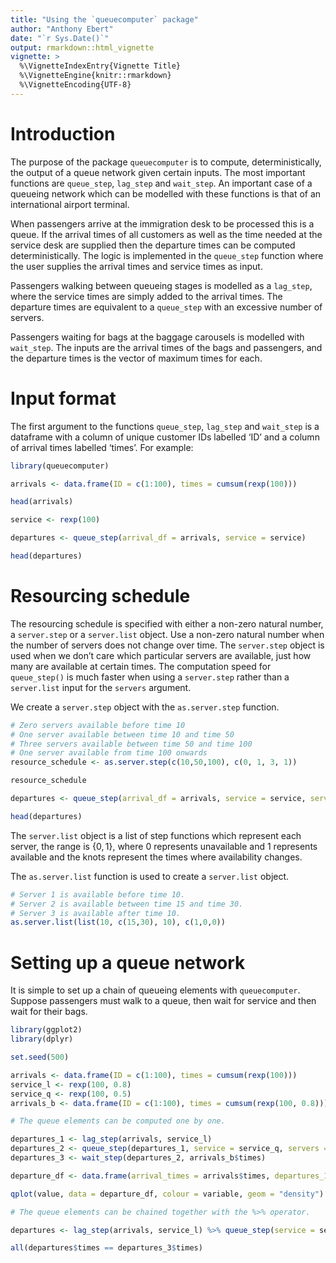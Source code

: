 ```yaml
---
title: "Using the `queuecomputer` package"
author: "Anthony Ebert"
date: "`r Sys.Date()`"
output: rmarkdown::html_vignette
vignette: >
  %\VignetteIndexEntry{Vignette Title}
  %\VignetteEngine{knitr::rmarkdown}
  %\VignetteEncoding{UTF-8}
---
```


# Introduction

The purpose of the package `queuecomputer` is to compute, deterministically, the output of a queue network given certain inputs. The most important functions are `queue_step`, `lag_step` and `wait_step`. An important case of a queueing network which can be modelled with these functions is that of an international airport terminal. 

When passengers arrive at the immigration desk to be processed this is a queue. If the arrival times of all customers as well as the time needed at the service desk are supplied then the departure times can be computed deterministically. The logic is implemented in the `queue_step` function where the user supplies the arrival times and service times as input. 

Passengers walking between queueing stages is modelled as a `lag_step`, where the service times are simply added to the arrival times. The departure times are equivalent to a `queue_step` with an excessive number of servers. 

Passengers waiting for bags at the baggage carousels is modelled with `wait_step`. The inputs are the arrival times of the bags and passengers, and the departure times is the vector of maximum times for each. 

# Input format

The first argument to the functions `queue_step`, `lag_step` and `wait_step` is a dataframe with a column of unique customer IDs labelled 'ID' and a column of arrival times labelled 'times'. For example:

```r
library(queuecomputer)

arrivals <- data.frame(ID = c(1:100), times = cumsum(rexp(100)))

head(arrivals)

service <- rexp(100)

departures <- queue_step(arrival_df = arrivals, service = service)

head(departures)
```

# Resourcing schedule

The resourcing schedule is specified with either a non-zero natural number, a `server.step` or a `server.list` object. Use a non-zero natural number when the number of servers does not change over time. The `server.step` object is used when we don't care which particular servers are available, just how many are available at certain times. The computation speed for `queue_step()` is much faster when using a `server.step` rather than a `server.list` input for the `servers` argument. 

We create a `server.step` object with the `as.server.step` function. 

```r
# Zero servers available before time 10
# One server available between time 10 and time 50
# Three servers available between time 50 and time 100
# One server available from time 100 onwards
resource_schedule <- as.server.step(c(10,50,100), c(0, 1, 3, 1))

resource_schedule

departures <- queue_step(arrival_df = arrivals, service = service, servers = resource_schedule)

head(departures)
```

The `server.list` object is a list of step functions which represent each server, the range is $\{0,1\}$, where 0 represents unavailable and 1 represents available and the knots represent the times where availability changes. 

The `as.server.list` function is used to create a `server.list` object.

```r
# Server 1 is available before time 10.
# Server 2 is available between time 15 and time 30.
# Server 3 is available after time 10. 
as.server.list(list(10, c(15,30), 10), c(1,0,0))
```

# Setting up a queue network

It is simple to set up a chain of queueing elements with `queuecomputer`. Suppose passengers must walk to a queue, then wait for service and then wait for their bags. 

```r
library(ggplot2)
library(dplyr)

set.seed(500)

arrivals <- data.frame(ID = c(1:100), times = cumsum(rexp(100)))
service_l <- rexp(100, 0.8)
service_q <- rexp(100, 0.5)
arrivals_b <- data.frame(ID = c(1:100), times = cumsum(rexp(100, 0.8)))

# The queue elements can be computed one by one. 

departures_1 <- lag_step(arrivals, service_l)
departures_2 <- queue_step(departures_1, service = service_q, servers = 2)
departures_3 <- wait_step(departures_2, arrivals_b$times)

departure_df <- data.frame(arrival_times = arrivals$times, departures_1 = departures_1$times, departures_2 = departures_2$times, departures_3 = departures_3$times) %>% reshape2::melt()

qplot(value, data = departure_df, colour = variable, geom = "density") + xlab("time")

# The queue elements can be chained together with the %>% operator. 

departures <- lag_step(arrivals, service_l) %>% queue_step(service = service_q, servers = 2) %>% wait_step(arrivals_b$times)

all(departures$times == departures_3$times)

```



